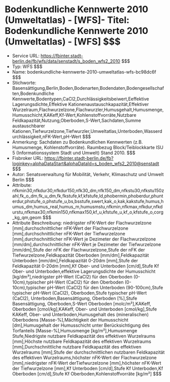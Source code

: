 # Bodenkundliche Kennwerte 2010 (Umweltatlas) - [WFS]- Titel: Bodenkundliche Kennwerte 2010 (Umweltatlas) - [WFS] $$$
- Service URL: https://fbinter.stadt-berlin.de/fb/wfs/data/senstadt/s_boden_wfs2_2010 $$$
- Typ: WFS $$$
- Name: bodenkundliche-kennwerte-2010-umweltatlas-wfs-bc98dc6f $$$
- Stichworte: Basensättigung,Berlin,Boden,Bodenarten,Bodendaten,Bodengesellschaften,Bodenkundliche Kennwerte,Bodentypen,CaCl2,Durchlässigkeitsbeiwert,Eeffektive Lagerungsdichte,Effektive Kationenaustauschkapazität,Effektiver Wurzelraum,Flachwurzelzone,Flachwurzler,Humusgehalt,Humusmenge,Humusschicht,KAKeff,Kf-Wert,Kohlenstoffvorräte,Nutzbare Feldkapazität,Nutzung,Oberboden,S-Wert,Sachdaten,Summe austauschbarer Kationen,Tiefwurzelzone,Tiefwurzler,Umweltatlas,Unterboden,Wasserdurchlässigkeit,nFK-Wert,pH-Wert $$$
- Anmerkung: Sachdaten zu Bodenkundlichen Kennwerten (z.B. Humusmenge, Kohlenstoffvorräte).
Raumbezug Block/Teiblockkarte ISU 5 (Informationssystem Stadt und Umwelt) Stand 2010. $$$
- Fisbroker URL: https://fbinter.stadt-berlin.de/fb?loginkey=alphaDataStart&alphaDataId=s_boden_wfs2_2010@senstadt $$$
- Autor: Senatsverwaltung für Mobilität, Verkehr, Klimaschutz und Umwelt Berlin $$$
- Attribute: nfkmin30,nfkdur30,nfkdur150,nfk30_dm,nfk150_dm,nfkstu30,nfkstu150zahl,fk_o_dm,fk_u_dm,fk,fkstufe,kf,kfstufe,ld,phobermin,phoberdur,phunterdur,phstufe_o,phstufe_u,bs,bsstufe,swert,kak_o,kak,kakstufe,humus,humus_dm,humus_real,humus_m,humusmstu,nfkmin,nfkmax,nfkdur,nfkdurstu,nfkmax30,nfkmin150,nfkmax150,kf_u,kfstufe_u,kf_o,kfstufe_o,corg_kg_qm,geom $$$
- Attribute Beschreibung: niedrigster nFK-Wert der Flachwurzelzone [mm],durchschnittlicher nFK-Wert der Flachwurzelzone [mm],durchschnittlicher nFK-Wert der Tiefwurzelzone [mm],durchschnittlicher nFK-Wert je Dezimeter der Flachwurzelzone [mm/dm],durchschnittlicher nFK-Wert je Dezimeter der Tiefwurzelzone [mm/dm],Stufe der nFK der Flachwurzelzone,Stufe der nFK der Tiefwurzelzone,Feldkapazität Oberboden [mm/dm],Feldkapazität Unterboden [mm/dm],Feldkapazität 0-20dm [mm],Stufe der Feldkapazität 0-20dm [mm],Kf Ober- und Unterboden [cm/d],Stufe Kf Ober- und Unterboden,effektive Lagerungsdichte der Humusschicht [kg/dm³],niedrigster pH-Wert (CaCl2) für den Oberboden (0-10cm),typischer pH-Wert (CaCl2) für den Oberboden (0-10cm),typischer  pH-Wert (CaCl2) für den Unterboden (90-100cm),Stufe typischer pH-Wert (CaCl2), Oberboden,Stufe typischer pH-Wert (CaCl2), Unterboden,Basensättigung, Oberboden [%],Stufe Basensättigung, Oberboden,S-Wert Oberboden [molc/m²],KAKeff, Oberboden [cmol/kg],KAKeff, Ober- und Unterboden [cmol/kg],Stufe KAKeff, Ober- und Unterboden,Humusgehalt des (mineralischen) Oberbodens [Masse-%],Mächtigkeit der Humusschicht [dm],Humusgehalt der Humusschicht unter Berücksichtigung des Torfanteils [Masse-%],Humusmenge [kg/m²],Humusmenge Stufe,Niedrigste nutzbare Feldkapazität des effektiven Wurzelraums [mm],Höchste nutzbare Feldkapazität des effektiven Wurzelraums [mm],Durchschnittliche nutzbare Feldkapazität des effektiven Wurzelraums [mm],Stufe der durchschnittlichen nutzbaren Feldkapazität des effektiven Wurzelraums,höchster nFK-Wert der Flachwurzelzone [mm],niedrigster nFK-Wert derTiefwurzelzone [mm],höchster nFK-Wert der Tiefwurzelzone [mm],Kf Unterboden [cm/d],Stufe Kf Unterboden,Kf Oberboden [cm/d],Stufe Kf Oberboden,Kohlenstoffvorräte [kg/m²] $$$
